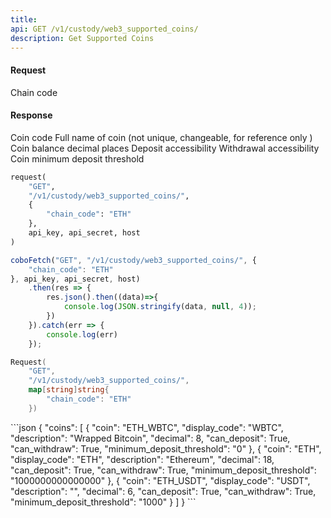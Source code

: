 ```yaml
---
title: 
api: GET /v1/custody/web3_supported_coins/ 
description: Get Supported Coins 
---
```

#### Request 

<ParamField body="chain_code" type="String" required>Chain code</ParamField> 

#### Response 

<ResponseField name="coin" type="String" >Coin code</ResponseField> 
<ResponseField name="description" type="String" >Full name of coin (not unique, changeable, for reference only )</ResponseField> 
<ResponseField name="decimal" type="Int" >Coin balance decimal places</ResponseField> 
<ResponseField name="can_deposit" type="Boolean" >Deposit accessibility</ResponseField> 
<ResponseField name="can_withdraw" type="Boolean" >Withdrawal accessibility</ResponseField> 
<ResponseField name="minimum_deposit_threshold" type="String" >Coin minimum deposit threshold</ResponseField> 
<RequestExample>
```python Python
request(
    "GET",
    "/v1/custody/web3_supported_coins/",
    {
        "chain_code": "ETH"
    },
    api_key, api_secret, host
)
```
```javascript Javascript
coboFetch("GET", "/v1/custody/web3_supported_coins/", {
    "chain_code": "ETH"
}, api_key, api_secret, host)
    .then(res => {
        res.json().then((data)=>{
            console.log(JSON.stringify(data, null, 4));
        })
    }).catch(err => {
        console.log(err)
    });
```
```go Go
Request(
    "GET", 
    "/v1/custody/web3_supported_coins/", 
    map[string]string{
        "chain_code": "ETH"
    })
```
</RequestExample>

<ResponseExample>
```json
{
  "coins": [
    {
      "coin": "ETH_WBTC",
      "display_code": "WBTC",
      "description": "Wrapped Bitcoin",
      "decimal": 8,
      "can_deposit": True,
      "can_withdraw": True,
      "minimum_deposit_threshold": "0"
    },
    {
      "coin": "ETH",
      "display_code": "ETH",
      "description": "Ethereum",
      "decimal": 18,
      "can_deposit": True,
      "can_withdraw": True,
      "minimum_deposit_threshold": "1000000000000000"
    },
    {
      "coin": "ETH_USDT",
      "display_code": "USDT",
      "description": "",
      "decimal": 6,
      "can_deposit": True,
      "can_withdraw": True,
      "minimum_deposit_threshold": "1000"
    }
  ]
}
```
</ResponseExample>
